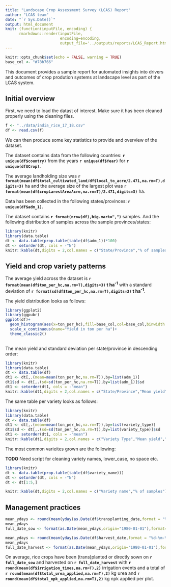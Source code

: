 ```yaml
---
title: "Landscape Crop Assessment Survey (LCAS) Report"
author: "LCAS team"
date: "`r Sys.Date()`"
output: html_document
knit: (function(inputFile, encoding) { 
      rmarkdown::render(inputFile,
                        encoding=encoding, 
                        output_file='../outputs/reports/LCAS_Report.html') })
---
```


```r
knitr::opts_chunk$set(echo = FALSE, warning = TRUE)
base_col <- "#78b766"
```

This document provides a sample report for automated insights into drivers and
outcomes of crop prodution systems at landscape level as part of the LCAS system.


## Initial overview
First, we need to load the datast of interest. 
Make sure it has been cleaned properly using the cleaning files.

```r
f <- "../data/india_rice_17_18.csv"
df <- read.csv(f)
```

We can then produce some key statistics to provide and overview of the dataset.

The dataset contains data from the following countries: **`r unique(df$country)`** from the years **`r unique(df$Year)`** for **`r unique(df$Crop)`**.

The average landholding size was **`r format(mean(df$total_cultivated_land/df$local_to_acre/2.471,na.rm=T),digits=3)`** ha and the average size of the largest plot was **`r format(mean(df$cropLarestAreaAcre,na.rm=T)/2.471,digits=3)`** ha.

Data has been collected in the following states/provinces: **`r unique(df$adm_1)`**.

The dataset contains **`r format(nrow(df),big.mark=",")`** samples. And the following distribution of samples across the sample provinces/states: 

```r
library(knitr)
library(data.table)
dt <- data.table(prop.table(table(df$adm_1))*100)
dt <- setorder(dt, cols = -"N")  
knitr::kable(dt,digits = 2,col.names = c("State/Province","% of samples"))
```


## Yield and crop variety patterns

The average yield across the dataset is **`r format(mean(df$ton_per_hc,na.rm=T),digits=3)` t ha<sup>-1</sup>** with a standard deviation of **`r format(sd(df$ton_per_hc,na.rm=T),digits=3)` t ha<sup>-1</sup>**.

The yield distribution looks as follows:

```r
library(ggplot2)
library(ggpubr)
ggplot(df)+
  geom_histogram(aes(x=ton_per_hc),fill=base_col,col=base_col,binwidth = 0.2)+
  scale_x_continuous(name="Yield in ton per ha")+
  theme_classic2()
  
```

The mean yield and standard deviation per state/province in descending order:

```r
library(knitr)
library(data.table)
dt <- data.table(df)
dt1 <- dt[,.(mean=mean(ton_per_hc,na.rm=T)),by=list(adm_1)]
dt1$sd <- dt[,.(sd=sd(ton_per_hc,na.rm=T)),by=list(adm_1)]$sd
dt1 <- setorder(dt1, cols = -"mean")  
knitr::kable(dt1,digits = 2,col.names = c("State/Province","Mean yield","Standard Deviation"))
```


The same table per variety looks as follows:

```r
library(knitr)
library(data.table)
dt <- data.table(df)
dt1 <- dt[,.(mean=mean(ton_per_hc,na.rm=T)),by=list(variety_type)]
dt1$sd <- dt[,.(sd=sd(ton_per_hc,na.rm=T)),by=list(variety_type)]$sd
dt1 <- setorder(dt1, cols = -"mean")  
knitr::kable(dt1,digits = 2,col.names = c("Variety Type","Mean yield","Standard Deviation"))
```


The most common varieites grown are the following:

**TODO** Need script for cleaning variety names, lower_case, no space etc.

```r
library(knitr)
dt <- data.table(prop.table(table(df$variety_name)))
dt <- setorder(dt, cols = -"N")
dt <- dt[1:5,]

knitr::kable(dt,digits = 2,col.names = c("Variety name","% of samples"))
```

## Management practices 


```r
mean_ydays <- round(mean(yday(as.Date(df$transplanting_date,format = "%d-%m-%Y")),na.rm = T),0)
mean_ydays
full_date_sow <- format(as.Date(mean_ydays,origin="1980-01-01"),format="%e. of %B")

mean_ydays <- round(mean(yday(as.Date(df$harvest_date,format = "%d-%m-%Y")),na.rm = T),0)
mean_ydays
full_date_harvest <- format(as.Date(mean_ydays,origin="1980-01-01"),format="%e. of %B")

```

On average, rice crops have been (trans)planted or directly sown on **`r full_date_sow`** and harvested on **`r full_date_harvest`** with **`r round(mean(df$irrigation_times,na.rm=T),2)`** irrigation events and a total of **`r round(mean(df$total_urea_applied,na.rm=T),2)`** kg urea and **`r round(mean(df$total_npk_applied,na.rm=T),2)`** kg npk applied per plot.
